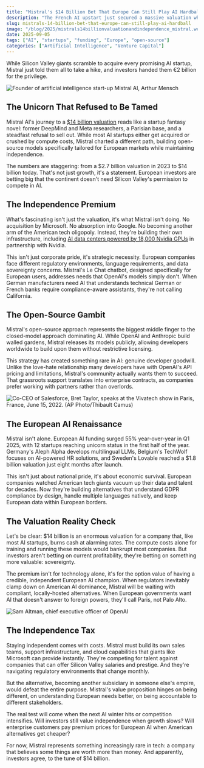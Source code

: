```yaml
---
title: "Mistral's $14 Billion Bet That Europe Can Still Play AI Hardball"
description: "The French AI upstart just secured a massive valuation while telling Silicon Valley giants to get lost. Here's why that matters."
slug: mistrals-14-billion-bet-that-europe-can-still-play-ai-hardball
image: "/blog/2025/mistrals14billionvaluationandindependence_mistral.webp"
date: 2025-09-05
tags: ["AI", "startups", "funding", "Europe", "open-source"]
categories: ["Artificial Intelligence", "Venture Capital"]
---
```


While Silicon Valley giants scramble to acquire every promising AI startup, Mistral just told them all to take a hike, and investors handed them €2 billion for the privilege.

![Founder of artificial intelligence start-up Mistral AI, Arthur Mensch](Mistrals14BillionValuationandIndependence_GettyImages-2193522095.jpg)

## The Unicorn That Refused to Be Tamed

Mistral AI's journey to a [$14 billion valuation](https://www.bloomberg.com/news/articles/2025-09-03/mistral-set-for-14-billion-valuation-with-new-funding-round) reads like a startup fantasy novel: former DeepMind and Meta researchers, a Parisian base, and a steadfast refusal to sell out. While most AI startups either get acquired or crushed by compute costs, Mistral charted a different path, building open-source models specifically tailored for European markets while maintaining independence.

The numbers are staggering: from a $2.7 billion valuation in 2023 to $14 billion today. That's not just growth, it's a statement. European investors are betting big that the continent doesn't need Silicon Valley's permission to compete in AI.

## The Independence Premium

What's fascinating isn't just the valuation, it's what Mistral isn't doing. No acquisition by Microsoft. No absorption into Google. No becoming another arm of the American tech oligopoly. Instead, they're building their own infrastructure, including [AI data centers powered by 18,000 Nvidia GPUs](https://techcrunch.com/2025/09/03/mistral-the-french-ai-giant-is-reportedly-on-the-cusp-of-securing-a-14-billion-valuation/) in partnership with Nvidia.

This isn't just corporate pride, it's strategic necessity. European companies face different regulatory environments, language requirements, and data sovereignty concerns. Mistral's Le Chat chatbot, designed specifically for European users, addresses needs that OpenAI's models simply don't. When German manufacturers need AI that understands technical German or French banks require compliance-aware assistants, they're not calling California.

## The Open-Source Gambit

Mistral's open-source approach represents the biggest middle finger to the closed-model approach dominating AI. While OpenAI and Anthropic build walled gardens, Mistral releases its models publicly, allowing developers worldwide to build upon them without restrictive licensing.

This strategy has created something rare in AI: genuine developer goodwill. Unlike the love-hate relationship many developers have with OpenAI's API pricing and limitations, Mistral's community actually wants them to succeed. That grassroots support translates into enterprise contracts, as companies prefer working with partners rather than overlords.

![Co-CEO of Salesforce, Bret Taylor, speaks at the Vivatech show in Paris, France, June 15, 2022. (AP Photo/Thibault Camus)](Mistrals14BillionValuationandIndependence_AP22166762816752.jpg)

## The European AI Renaissance

Mistral isn't alone. European AI funding surged 55% year-over-year in Q1 2025, with 12 startups reaching unicorn status in the first half of the year. Germany's Aleph Alpha develops multilingual LLMs, Belgium's TechWolf focuses on AI-powered HR solutions, and Sweden's Lovable reached a $1.8 billion valuation just eight months after launch.

This isn't just about national pride, it's about economic survival. European companies watched American tech giants vacuum up their data and talent for decades. Now they're building alternatives that understand GDPR compliance by design, handle multiple languages natively, and keep European data within European borders.

## The Valuation Reality Check

Let's be clear: $14 billion is an enormous valuation for a company that, like most AI startups, burns cash at alarming rates. The compute costs alone for training and running these models would bankrupt most companies. But investors aren't betting on current profitability, they're betting on something more valuable: sovereignty.

The premium isn't for technology alone, it's for the option value of having a credible, independent European AI champion. When regulators inevitably clamp down on American AI dominance, Mistral will be waiting with compliant, locally-hosted alternatives. When European governments want AI that doesn't answer to foreign powers, they'll call Paris, not Palo Alto.

![Sam Altman, chief executive officer of OpenAI](Mistrals14BillionValuationandIndependence_GettyImages-2198379368.jpg)

## The Independence Tax

Staying independent comes with costs. Mistral must build its own sales teams, support infrastructure, and cloud capabilities that giants like Microsoft can provide instantly. They're competing for talent against companies that can offer Silicon Valley salaries and prestige. And they're navigating regulatory environments that change monthly.

But the alternative, becoming another subsidiary in someone else's empire, would defeat the entire purpose. Mistral's value proposition hinges on being different, on understanding European needs better, on being accountable to different stakeholders.

The real test will come when the next AI winter hits or competition intensifies. Will investors still value independence when growth slows? Will enterprise customers pay premium prices for European AI when American alternatives get cheaper?

For now, Mistral represents something increasingly rare in tech: a company that believes some things are worth more than money. And apparently, investors agree, to the tune of $14 billion.